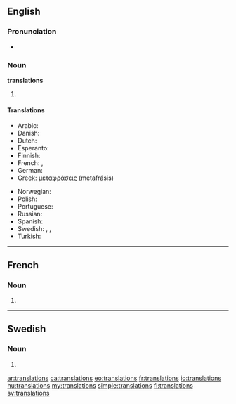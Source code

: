 {{selfref|See also [[Wiktionary:Translations]]}}
==English==

===Pronunciation===
* {{audio|en-us-translations.ogg|Audio (US)}}

===Noun===
'''translations''' {{p}}

# {{plural of|translation}}

====Translations====
{{trans-top|plural of translation}}
* Arabic: {{t+|ar|تراجم|p|tr=taraajim}}
* Danish: {{t-|da|oversættelser|p}}
* Dutch: {{t+|nl|vertalingen|f|p}}
* Esperanto: {{t+|eo|tradukoj|p|xs=Esperanto}}
* Finnish: {{t|fi|käännökset|p}}
* French: {{t+|fr|traductions|f|p}}, {{t|fr|translations|f}}
* German: {{t-|de|Übersetzungen|f|p}}
* Greek: [[μεταφράσεις]] (metafrásis) {{p}}
{{trans-mid}}
* Norwegian: {{t|no|oversettelser|m}}
* Polish: {{t|pl|tłumaczenia|m|p}}
* Portuguese: {{t-|pt|traduções|f|p}}
* Russian: {{t-|ru|переводы|m|p}}
* Spanish: {{t-|es|traducciones|p}}
* Swedish: {{t+|sv|översättningar|c|p}}, {{t|sv|translationer|c}}, {{t|sv|translationerna|c}}
* Turkish: {{t-|tr|çeviriler|p}}
{{trans-bottom}}

----

==French==

===Noun===
{{infl|fr|plural}} {{f|p}}

# {{plural of|translation|lang=fr}}

----

==Swedish==

===Noun===
{{infl|sv|noun form}}

# {{sv-noun-form-indef-gen|translation}}

[[ar:translations]]
[[ca:translations]]
[[eo:translations]]
[[fr:translations]]
[[io:translations]]
[[hu:translations]]
[[my:translations]]
[[simple:translations]]
[[fi:translations]]
[[sv:translations]]